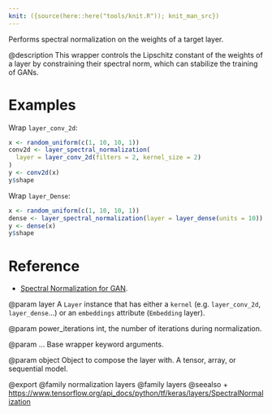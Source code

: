 ```yaml
---
knit: ({source(here::here("tools/knit.R")); knit_man_src})
---
```

Performs spectral normalization on the weights of a target layer.

@description
This wrapper controls the Lipschitz constant of the weights of a layer by
constraining their spectral norm, which can stabilize the training of GANs.

# Examples
Wrap `layer_conv_2d`:
```r
x <- random_uniform(c(1, 10, 10, 1))
conv2d <- layer_spectral_normalization(
  layer = layer_conv_2d(filters = 2, kernel_size = 2)
)
y <- conv2d(x)
y$shape
```

Wrap `layer_Dense`:
```r
x <- random_uniform(c(1, 10, 10, 1))
dense <- layer_spectral_normalization(layer = layer_dense(units = 10))
y <- dense(x)
y$shape
```

# Reference
- [Spectral Normalization for GAN](https://arxiv.org/abs/1802.05957).

@param layer
A `Layer` instance that
has either a `kernel` (e.g. `layer_conv_2d`, `layer_dense`...)
or an `embeddings` attribute (`Embedding` layer).

@param power_iterations
int, the number of iterations during normalization.

@param ...
Base wrapper keyword arguments.

@param object
Object to compose the layer with. A tensor, array, or sequential model.

@export
@family normalization layers
@family layers
@seealso
+ <https://www.tensorflow.org/api_docs/python/tf/keras/layers/SpectralNormalization>

